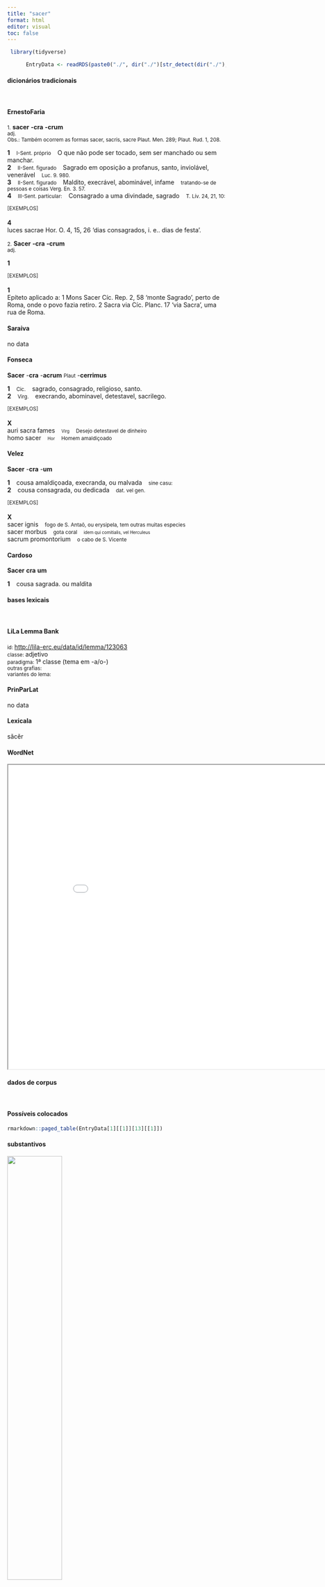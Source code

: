 ```yaml
---
title: "sacer"
format: html
editor: visual
toc: false
---
```



```r
 library(tidyverse) 

      EntryData <- readRDS(paste0("./", dir("./")[str_detect(dir("./"), "_xx115-97-99-101-114xx_.rds")]))

```


#### dicionários tradicionais

&emsp;




::: panel-tabset

#### ErnestoFaria

<small>1.</small> <b>sacer</b> <b>-cra</b> <b>-crum</b> <br> <small>adj.</small> <br> <small>Obs.: Também ocorrem as formas sacer, sacris, sacre Plaut. Men. 289; Plaut. Rud. 1, 208.</small>   <p> <b>1</b> &ensp; <small>I-Sent. próprio</small> &ensp; O que não pode ser tocado, sem ser manchado ou sem manchar. &ensp; <small></small> <br> <b>2</b> &ensp; <small>II-Sent. figurado</small> &ensp; Sagrado em oposição a profanus, santo, inviolável, venerável &ensp; <small>Luc. 9. 980.</small> <br> <b>3</b> &ensp; <small>II-Sent. figurado</small> &ensp; Maldito, execrável, abominável, infame &ensp; <small>tratando-se de pessoas e coisas Verg. En. 3. 57.</small> <br> <b>4</b> &ensp; <small>III-Sent. particular:</small> &ensp; Consagrado a uma divindade, sagrado &ensp; <small>T. Lív. 24, 21, 10:</small> </p>   <p><small>[EXEMPLOS]</small><br> <br><b>4</b><br>luces sacrae Hor. O. 4, 15, 26 ‘dias consagrados, i. e.. dias de festa’. </p> 
 <small>2.</small> <b>Sacer</b> <b>-cra</b> <b>-crum</b> <br> <small>adj.</small> <br> <small></small>   <p> <b>1</b> &ensp; <small></small> &ensp; <small></small> </p>   <p><small>[EXEMPLOS]</small><br> <br><b>1</b><br>Epíteto aplicado a: 1 Mons Sacer Cíc. Rep. 2, 58 ‘monte Sagrado’, perto de Roma, onde o povo fazia retiro. 2 Sacra via Cíc. Planc. 17 ‘via Sacra’, uma rua de Roma. </p>




#### Saraiva

no data




#### Fonseca

<b>Sacer</b> -<b>cra</b> -<b>acrum</b> <small>Plaut</small> -<b>cerrimus</b>   <p> <b>1</b> &ensp; <small>Cic.</small> &ensp; sagrado, consagrado, religioso, santo. <br> <b>2</b> &ensp; <small>Virg.</small> &ensp; execrando, abominavel, detestavel, sacrilego. </p>   <p><small>[EXEMPLOS]</small><br> <br><b>X</b><br>auri sacra fames &ensp; <small><small>Virg</small></small> &ensp; <small>Desejo detestavel de dinheiro</small> <br> homo sacer &ensp; <small><small>Hor</small></small> &ensp; <small>Homem amaldiçoado</small> </p>




#### Velez

<b>Sacer</b> -<b>cra</b> -<b>um</b>   <p> <b>1</b> &ensp; cousa amaldiçoada, execranda, ou malvada &ensp; <small>sine casu:</small> <br> <b>2</b> &ensp; cousa consagrada, ou dedicada &ensp; <small>dat. vel gen.</small> </p>   <p><small>[EXEMPLOS]</small><br> <br><b>X</b><br>sacer ignis &ensp; <small>fogo de S. Antaõ, ou erysipela, tem outras muitas especies</small> <br> sacer morbus &ensp; <small>gota coral</small> &ensp; <small><small>idem qui comitialis, vel Herculeus</small></small> <br> sacrum promontorium &ensp; <small>o cabo de S. Vicente</small> </p>




#### Cardoso

<b>Sacer</b> <b>cra</b> <b>um</b>   <p> <b>1</b> &ensp; cousa sagrada. ou maldita </p>


:::



#### bases lexicais

&emsp;






::: panel-tabset

#### LiLa Lemma Bank

<small> id: </small> <a href=' http://lila-erc.eu/data/id/lemma/123063 ' target="_blank"> http://lila-erc.eu/data/id/lemma/123063 </a> <br>
<small> classe: </small> adjetivo    <br>
<small> paradigma: </small> 1ª classe (tema em -a/o-) <br>
<small> outras grafias: </small>  <br>
<small> variantes do lema: </small>  <br>





#### PrinParLat

no data




#### Lexicala

săcĕr




#### WordNet

<iframe width='900' height='700' src='Media/Tree__xx115-97-99-101-114xx__sem_type_lexemes_pt.html'>

</iframe>


:::



#### dados de corpus

&emsp;




::: panel-tabset

#### Possíveis colocados

```r

rmarkdown::paged_table(EntryData[1][[1]][13][[1]])

```


#### substantivos

![](./Media/wordcloud__xx115-97-99-101-114xx__BY_collocate_scoreSUBST.webp){width=50% fig-alt='This chart plots collocate by scoreSUBST, for the headword sacer here are all the values plotted: collocate: aedes; scoreSUBST: 3. collocate: neque; scoreSUBST: 0'}




#### adjetivos

![](./Media/wordcloud__xx115-97-99-101-114xx__BY_collocate_scoreADJ.webp){width=50% fig-alt='This chart plots collocate by scoreADJ, for the headword sacer here are all the values plotted: collocate: aedes; scoreADJ: 0. collocate: neque; scoreADJ: 0'}




#### verbos

![](./Media/wordcloud__xx115-97-99-101-114xx__BY_collocate_scoreVERBO.webp){width=50% fig-alt='This chart plots collocate by scoreVERBO, for the headword sacer here are all the values plotted: collocate: aedes; scoreVERBO: 0. collocate: neque; scoreVERBO: 0'}




#### advérbios

![](./Media/wordcloud__xx115-97-99-101-114xx__BY_collocate_scoreADV.webp){width=50% fig-alt='This chart plots collocate by scoreADV, for the headword sacer here are all the values plotted: collocate: aedes; scoreADV: 0. collocate: neque; scoreADV: 0'}




#### preposições e conjunções

![](./Media/wordcloud__xx115-97-99-101-114xx__BY_collocate_scoreFUNC.webp){width=50% fig-alt='This chart plots collocate by scoreFUNC, for the headword sacer here are all the values plotted: collocate: aedes; scoreFUNC: 0. collocate: neque; scoreFUNC: 0'}


:::



::: panel-tabset

#### ExemplosTraduzidos

<p> itaque ab iis qui principes in ea ciuitate erant praecipitur et negotium datur quaestoribus et aedilibus ut noctu uigilias agerent ad aedis <b>sacras</b> <br> <small> Cic.Ver.2.4.93.10 <br> E assim, por parte daqueles que eram os mais importantes dessa cidade, se toma precaução e é dada aos questores e edis a incumbência de que à noite pusessem sentinelas junto aos templos sagrados. <small> [JDD] </small> </small> </p>
; <p> itaque hoc nefario scelere concepto nihil postea tota in Sicilia neque <b>sacri</b> neque religiosi duxit esse ita sese in ea prouincia per triennium gessit ut ab isto non solum hominibus uerum etiam dis immortalibus bellum indictum putaretur <br> <small> Cic.Ver.2.4.72.1 <br> 72 E assim, concebido esse abominável crime, considerou que depois disso não havia nada em toda a Sicília nem de sagrado nem de religioso; de tal modo se comportou nessa província durante o triênio que se julgaria que foi declarada por esse sujeito uma guerra não só aos homens, mas também aos deuses imortais. <small> [JDD] </small> </small> </p>





#### Frequência por autor

![](./Media/barchart__xx115-97-99-101-114xx__lemma_BY_author_Frequencies.webp){width=50% fig-alt='This charts plots the frequency of lemma by author_Frequencies. The Horatius subcorpus registers the highest normalized frequency, with the value of 7.1 and an absolute frequency of 8. The Horatius subcorpus follows, with a normalized frequency of 7.1 and an absolute frequency of 8. the subcorpus with the least normalized frequency is Caesar with the normalized value of 0 and an absolute freqeuncy of 0. here are all the values: subcorpus: Caesar ; normalized frequency: 0 ; absolute frequency: 0. subcorpus: Cicero ; normalized frequency: 11 ; absolute frequency: 0.685255787296604. subcorpus: Horatius ; normalized frequency: 8 ; absolute frequency: 7.10416481662375. subcorpus: Ovidius ; normalized frequency: 3 ; absolute frequency: 5.14756348661633. subcorpus: Phaedrus ; normalized frequency: 0 ; absolute frequency: 0. subcorpus: Sallustius ; normalized frequency: 1 ; absolute frequency: 0.927557740469344. subcorpus: Seneca ; normalized frequency: 15 ; absolute frequency: 2.79949982269834. subcorpus: Suetonius ; normalized frequency: 0 ; absolute frequency: 0. subcorpus: Tacitus ; normalized frequency: 0 ; absolute frequency: 0. subcorpus: Vergilius ; normalized frequency: 0 ; absolute frequency: 0. subcorpus: Hieronymus ; normalized frequency: 0 ; absolute frequency: 0'}




#### Frequência por gênero

![](./Media/barchart__xx115-97-99-101-114xx__lemma_BY_genre_Frequencies.webp){width=50% fig-alt='This charts plots the frequency of lemma by genre_Frequencies. The Poesia.trágica subcorpus registers the highest normalized frequency, with the value of 9.56 and an absolute frequency of 11. The Poesia.lírica subcorpus follows, with a normalized frequency of 6.73 and an absolute frequency of 8. the subcorpus with the least normalized frequency is Poesia.épica with the normalized value of 0 and an absolute freqeuncy of 0. here are all the values: subcorpus: Prosa.histórica ; normalized frequency: 1 ; absolute frequency: 0.243433384454344. subcorpus: Prosa.filosófica ; normalized frequency: 4 ; absolute frequency: 0.658967727055567. subcorpus: Prosa.oratória ; normalized frequency: 10 ; absolute frequency: 0.960125968527071. subcorpus: Prosa.epistolográfica ; normalized frequency: 1 ; absolute frequency: 0.264977874347492. subcorpus: Poesia.lírica ; normalized frequency: 8 ; absolute frequency: 6.73004122150248. subcorpus: Poesia.didática ; normalized frequency: 3 ; absolute frequency: 2.54474510136568. subcorpus: Poesia.trágica ; normalized frequency: 11 ; absolute frequency: 9.55524669909659. subcorpus: Poesia.épica ; normalized frequency: 0 ; absolute frequency: 0. subcorpus: Prosa.ficcional ; normalized frequency: 0 ; absolute frequency: 0'}




#### Frequência por século

![](./Media/barchart__xx115-97-99-101-114xx__lemma_BY_period_Frequencies.webp){width=50% fig-alt='This charts plots the frequency of lemma by period_Frequencies. The I.d.C. subcorpus registers the highest normalized frequency, with the value of 2.75 and an absolute frequency of 18. The I.a.C. subcorpus follows, with a normalized frequency of 0.93 and an absolute frequency of 20. the subcorpus with the least normalized frequency is II.d.C. with the normalized value of 0 and an absolute freqeuncy of 0. here are all the values: subcorpus: I.a.C. ; normalized frequency: 20 ; absolute frequency: 0.930882010705143. subcorpus: I.d.C. ; normalized frequency: 18 ; absolute frequency: 2.75355667737494. subcorpus: II.d.C. ; normalized frequency: 0 ; absolute frequency: 0. subcorpus: IV.d.C. ; normalized frequency: 0 ; absolute frequency: 0'}


:::

